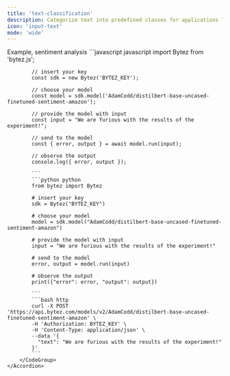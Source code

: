 ```yaml
---
title: 'text-classification'
description: Categorize text into predefined classes for applications like sentiment analysis, spam detection, and topic classification
icon: 'input-text'
mode: 'wide'
---
```


<AccordionGroup>
	<Accordion defaultOpen="true" title="Basic usage">
		Example, sentiment analysis
		<CodeGroup>
			```javascript javascript
			import Bytez from 'bytez.js';
			
			// insert your key
			const sdk = new Bytez('BYTEZ_KEY');
			
			// choose your model
			const model = sdk.model('AdamCodd/distilbert-base-uncased-finetuned-sentiment-amazon');
			
			// provide the model with input
			const input = "We are furious with the results of the experiment!";
			
			// send to the model
			const { error, output } = await model.run(input);
			
			// observe the output
			console.log({ error, output });
			
			```
			```python python
			from bytez import Bytez
			
			# insert your key
			sdk = Bytez("BYTEZ_KEY")
			
			# choose your model
			model = sdk.model("AdamCodd/distilbert-base-uncased-finetuned-sentiment-amazon")
			
			# provide the model with input
			input = "We are furious with the results of the experiment!"
			
			# send to the model
			error, output = model.run(input)
			
			# observe the output
			print({"error": error, "output": output})
			
			```
			```bash http
			curl -X POST 'https://api.bytez.com/models/v2/AdamCodd/distilbert-base-uncased-finetuned-sentiment-amazon' \
			-H 'Authorization: BYTEZ_KEY' \
			-H 'Content-Type: application/json' \
			--data '{
			  "text": "We are furious with the results of the experiment!"
			}'
			```
		</CodeGroup>
	</Accordion>
</AccordionGroup>